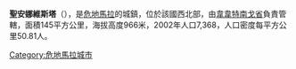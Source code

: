 '''聖安娜維斯塔'''（{{lang-es|Santa Ana Huista}}），是[[危地馬拉|危地馬拉]]的城鎮，位於該國西北部，由[[韋韋特南戈省|韋韋特南戈省]]負責管轄，面積145平方公里，海拔高度966米，2002年人口7,368，人口密度每平方公里50.81人。

{{coord|15|41|N|91|49|W|display=title|region:GT_type:city_source:GNS-enwiki}}

{{Guatemala-geo-stub}}
[[Category:危地馬拉城市|Category:危地馬拉城市]]